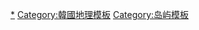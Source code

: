 <onlyinclude>{{Navbox
|name = 西海五島
|title = [[西海五島]]
|listclass = hlist
|list1 = 
* [[白翎島]]
* [[大青島]]
* [[小青島_(韓國)|小青島]]
* [[延坪島]]（大延坪島、小延坪島）
* [[隅島]]
|below = 參見：[[北方界線]]
}}</onlyinclude>

[[Category:朝鮮半島島嶼|*]]
[[Category:韓國地理模板]]
[[Category:岛屿模板]]
